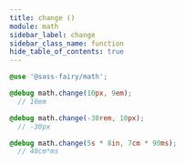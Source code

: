 ```yaml
---
title: change ()
module: math
sidebar_label: change
sidebar_class_name: function
hide_table_of_contents: true
---
```


<FieldDetails />

```scss
@use '@sass-fairy/math';

@debug math.change(10px, 9em);
  // 10em

@debug math.change(-30rem, 10px);
  // -30px

@debug math.change(5s * 8in, 7cm * 90ms);
  // 40cm*ms
```
